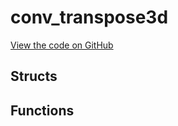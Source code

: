 # conv_transpose3d



[View the code on GitHub](https://github.com/endia-ai/Endia/tree/nightly/endia/functional/spacial_ops/conv_transpose3d.mojo)

## Structs

## Functions

